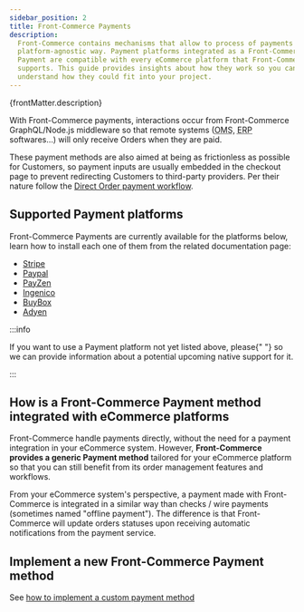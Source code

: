 ```yaml
---
sidebar_position: 2
title: Front-Commerce Payments
description:
  Front-Commerce contains mechanisms that allow to process of payments in a
  platform-agnostic way. Payment platforms integrated as a Front-Commerce
  Payment are compatible with every eCommerce platform that Front-Commerce
  supports. This guide provides insights about how they work so you can better
  understand how they could fit into your project.
---
```



<p>{frontMatter.description}</p>

With Front-Commerce payments, interactions occur from Front-Commerce
GraphQL/Node.js middleware so that remote systems (<abbr title="Order Management
System">OMS</abbr>, <abbr title="Enterprise resource planning">ERP</abbr>
softwares…) will only receive Orders when they are paid.

These payment methods are also aimed at being as frictionless as possible for
Customers, so payment inputs are usually embedded in the checkout page to
prevent redirecting Customers to third-party providers. Per their nature follow
the
[Direct Order payment workflow](/docs/2.x/advanced/payments/payment-workflows#direct-order).

## Supported Payment platforms

Front-Commerce Payments are currently available for the platforms below, learn
how to install each one of them from the related documentation page:

- [Stripe](/docs/2.x/advanced/payments/stripe#front-commerce-payment)
- [Paypal](/docs/2.x/advanced/payments/paypal#front-commerce-payment)
- [PayZen](/docs/2.x/advanced/payments/payzen#front-commerce-payment)
- [Ingenico](/docs/2.x/advanced/payments/ingenico#front-commerce-payment)
- [BuyBox](/docs/2.x/advanced/payments/buybox#front-commerce-payment)
- [Adyen](/docs/2.x/advanced/payments/adyen#as-a-front-commerce-payment-method)

:::info

<span>
  If you want to use a Payment platform not yet listed above, please{" "}
  <ContactLink /> so we can provide information about a potential upcoming
  native support for it.
</span>

:::

## How is a Front-Commerce Payment method integrated with eCommerce platforms

Front-Commerce handle payments directly, without the need for a payment
integration in your eCommerce system. However, **Front-Commerce provides a
generic Payment method** tailored for your eCommerce platform so that you can
still benefit from its order management features and workflows.

From your eCommerce system's perspective, a payment made with Front-Commerce is
integrated in a similar way than checks / wire payments (sometimes named
"offline payment"). The difference is that Front-Commerce will update orders
statuses upon receiving automatic notifications from the payment service.

## Implement a new Front-Commerce Payment method

See [how to implement a custom payment method](./custom-payment-method)
